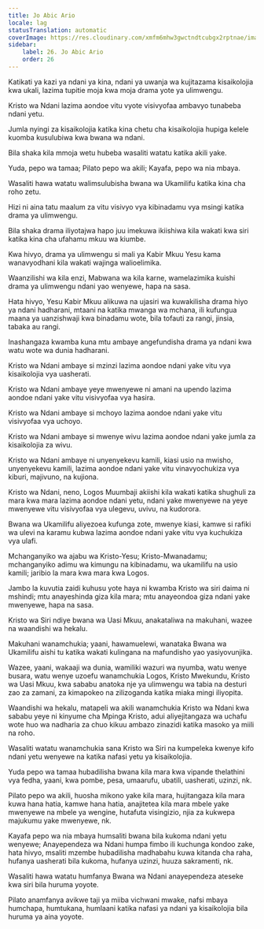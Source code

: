 ```yaml
---
title: Jo Abic Ario
locale: lag
statusTranslation: automatic
coverImage: https://res.cloudinary.com/xmfm6mhw3gwctndtcubgx2rptnae/image/upload/v1741354419/small_cover_la_gran_rebelion_28716e29d2.webp
sidebar:
    label: 26. Jo Abic Ario
    order: 26
---
```

Katikati ya kazi ya ndani ya kina, ndani ya uwanja wa kujitazama kisaikolojia kwa ukali, lazima tupitie moja kwa moja drama yote ya ulimwengu.

Kristo wa Ndani lazima aondoe vitu vyote visivyofaa ambavyo tunabeba ndani yetu.

Jumla nyingi za kisaikolojia katika kina chetu cha kisaikolojia hupiga kelele kuomba kusulubiwa kwa bwana wa ndani.

Bila shaka kila mmoja wetu hubeba wasaliti watatu katika akili yake.

Yuda, pepo wa tamaa; Pilato pepo wa akili; Kayafa, pepo wa nia mbaya.

Wasaliti hawa watatu walimsulubisha bwana wa Ukamilifu katika kina cha roho zetu.

Hizi ni aina tatu maalum za vitu visivyo vya kibinadamu vya msingi katika drama ya ulimwengu.

Bila shaka drama iliyotajwa hapo juu imekuwa ikiishiwa kila wakati kwa siri katika kina cha ufahamu mkuu wa kiumbe.

Kwa hivyo, drama ya ulimwengu si mali ya Kabir Mkuu Yesu kama wanavyodhani kila wakati wajinga walioelimika.

Waanzilishi wa kila enzi, Mabwana wa kila karne, wamelazimika kuishi drama ya ulimwengu ndani yao wenyewe, hapa na sasa.

Hata hivyo, Yesu Kabir Mkuu alikuwa na ujasiri wa kuwakilisha drama hiyo ya ndani hadharani, mtaani na katika mwanga wa mchana, ili kufungua maana ya uanzishwaji kwa binadamu wote, bila tofauti za rangi, jinsia, tabaka au rangi.

Inashangaza kwamba kuna mtu ambaye angefundisha drama ya ndani kwa watu wote wa dunia hadharani.

Kristo wa Ndani ambaye si mzinzi lazima aondoe ndani yake vitu vya kisaikolojia vya uasherati.

Kristo wa Ndani ambaye yeye mwenyewe ni amani na upendo lazima aondoe ndani yake vitu visivyofaa vya hasira.

Kristo wa Ndani ambaye si mchoyo lazima aondoe ndani yake vitu visivyofaa vya uchoyo.

Kristo wa Ndani ambaye si mwenye wivu lazima aondoe ndani yake jumla za kisaikolojia za wivu.

Kristo wa Ndani ambaye ni unyenyekevu kamili, kiasi usio na mwisho, unyenyekevu kamili, lazima aondoe ndani yake vitu vinavyochukiza vya kiburi, majivuno, na kujiona.

Kristo wa Ndani, neno, Logos Muumbaji akiishi kila wakati katika shughuli za mara kwa mara lazima aondoe ndani yetu, ndani yake mwenyewe na yeye mwenyewe vitu visivyofaa vya ulegevu, uvivu, na kudorora.

Bwana wa Ukamilifu aliyezoea kufunga zote, mwenye kiasi, kamwe si rafiki wa ulevi na karamu kubwa lazima aondoe ndani yake vitu vya kuchukiza vya ulafi.

Mchanganyiko wa ajabu wa Kristo-Yesu; Kristo-Mwanadamu; mchanganyiko adimu wa kimungu na kibinadamu, wa ukamilifu na usio kamili; jaribio la mara kwa mara kwa Logos.

Jambo la kuvutia zaidi kuhusu yote haya ni kwamba Kristo wa siri daima ni mshindi; mtu anayeshinda giza kila mara; mtu anayeondoa giza ndani yake mwenyewe, hapa na sasa.

Kristo wa Siri ndiye bwana wa Uasi Mkuu, anakataliwa na makuhani, wazee na waandishi wa hekalu.

Makuhani wanamchukia; yaani, hawamuelewi, wanataka Bwana wa Ukamilifu aishi tu katika wakati kulingana na mafundisho yao yasiyovunjika.

Wazee, yaani, wakaaji wa dunia, wamiliki wazuri wa nyumba, watu wenye busara, watu wenye uzoefu wanamchukia Logos, Kristo Mwekundu, Kristo wa Uasi Mkuu, kwa sababu anatoka nje ya ulimwengu wa tabia na desturi zao za zamani, za kimapokeo na zilizoganda katika miaka mingi iliyopita.

Waandishi wa hekalu, matapeli wa akili wanamchukia Kristo wa Ndani kwa sababu yeye ni kinyume cha Mpinga Kristo, adui aliyejitangaza wa uchafu wote huo wa nadharia za chuo kikuu ambazo zinazidi katika masoko ya miili na roho.

Wasaliti watatu wanamchukia sana Kristo wa Siri na kumpeleka kwenye kifo ndani yetu wenyewe na katika nafasi yetu ya kisaikolojia.

Yuda pepo wa tamaa hubadilisha bwana kila mara kwa vipande thelathini vya fedha, yaani, kwa pombe, pesa, umaarufu, ubatili, uasherati, uzinzi, nk.

Pilato pepo wa akili, huosha mikono yake kila mara, hujitangaza kila mara kuwa hana hatia, kamwe hana hatia, anajitetea kila mara mbele yake mwenyewe na mbele ya wengine, hutafuta visingizio, njia za kukwepa majukumu yake mwenyewe, nk.

Kayafa pepo wa nia mbaya humsaliti bwana bila kukoma ndani yetu wenyewe; Anayependeza wa Ndani humpa fimbo ili kuchunga kondoo zake, hata hivyo, msaliti mzembe hubadilisha madhabahu kuwa kitanda cha raha, hufanya uasherati bila kukoma, hufanya uzinzi, huuza sakramenti, nk.

Wasaliti hawa watatu humfanya Bwana wa Ndani anayependeza ateseke kwa siri bila huruma yoyote.

Pilato anamfanya avikwe taji ya miiba vichwani mwake, nafsi mbaya humchapa, humtukana, humlaani katika nafasi ya ndani ya kisaikolojia bila huruma ya aina yoyote.


